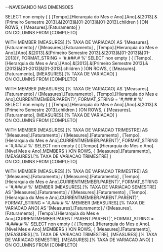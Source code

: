 --NAVEGANDO NAS DIMENSOES

SELECT	non empty (
{
[Tempo].[Hierarquia do Mes e Ano].[Ano].&[2013].&[Primeiro Semestre 2013].&[2013]&[01-2013]&[01-2013].children
}
	)ON ROWS,
{
[Measures].[Faturamento]
}		
		ON COLUMNS
FROM	[COMPLETO]


WITH MEMBER
	[MEASURES].[% TAXA DE VARIACAO] AS 
	'[Measures].[Faturamento] / 
	([Measures].[Faturamento] , [Tempo].[Hierarquia do Mes e Ano].[Ano].&[2013].&[Primeiro Semestre 2013].&[2013]&[01-2013]&[01-2013])',
	FORMAT_STRING = '#,###.# %'
SELECT	non empty (
{
[Tempo].[Hierarquia do Mes e Ano].[Ano].&[2013].&[Primeiro Semestre 2013].&[2013]&[01-2013]&[01-2013].children
}
	)ON ROWS,
{
[Measures].[Faturamento],
[MEASURES].[% TAXA DE VARIACAO] 
}		
		ON COLUMNS
FROM	[COMPLETO]






WITH MEMBER
	[MEASURES].[% TAXA DE VARIACAO] AS 
	'[Measures].[Faturamento] / 
	([Measures].[Faturamento] , [Tempo].[Hierarquia do Mes e Ano].CURRENTMEMBER.PARENT)',
	FORMAT_STRING = '#,###.# %'
SELECT	non empty (
{
[Tempo].[Hierarquia do Mes e Ano].[Ano].&[2013].&[Primeiro Semestre 2013].children
}
	)ON ROWS,
{
[Measures].[Faturamento],
[MEASURES].[% TAXA DE VARIACAO] 
}		
		ON COLUMNS
FROM	[COMPLETO]





WITH MEMBER
	[MEASURES].[% TAXA DE VARIACAO TRIMESTRE] AS 
	'[Measures].[Faturamento] / 
	([Measures].[Faturamento] , [Tempo].[Hierarquia do Mes e Ano].CURRENTMEMBER.PARENT)',
	FORMAT_STRING = '#,###.# %'
SELECT	non empty (
{
[Tempo].[Hierarquia do Mes e Ano].[Nivel Mes e Ano].MEMBERS
}
	)ON ROWS,
{
[Measures].[Faturamento],
[MEASURES].[% TAXA DE VARIACAO TRIMESTRE] 
}		
		ON COLUMNS
FROM	[COMPLETO]





WITH MEMBER
	[MEASURES].[% TAXA DE VARIACAO TRIMESTRE] AS 
	'[Measures].[Faturamento] / 
	([Measures].[Faturamento] , [Tempo].[Hierarquia do Mes e Ano].CURRENTMEMBER.PARENT)',
	FORMAT_STRING = '#,###.# %'
	 MEMBER
	[MEASURES].[% TAXA DE VARIACAO SEMESTRE] AS 
	'[Measures].[Faturamento] / 
	([Measures].[Faturamento] , [Tempo].[Hierarquia do Mes e Ano].CURRENTMEMBER.PARENT.PARENT)',
	FORMAT_STRING = '#,###.# %'
	 MEMBER
	[MEASURES].[% TAXA DE VARIACAO ANO] AS 
	'[Measures].[Faturamento] / 
	([Measures].[Faturamento] , [Tempo].[Hierarquia do Mes e Ano].CURRENTMEMBER.PARENT.PARENT.PARENT)',
	FORMAT_STRING = '#,###.# %'
SELECT	non empty (
{
[Tempo].[Hierarquia do Mes e Ano].[Nivel Mes e Ano].MEMBERS
}
	)ON ROWS,
{
[Measures].[Faturamento],
[MEASURES].[% TAXA DE VARIACAO TRIMESTRE],
[MEASURES].[% TAXA DE VARIACAO SEMESTRE],
[MEASURES].[% TAXA DE VARIACAO ANO]
}		
		ON COLUMNS
FROM	[COMPLETO]